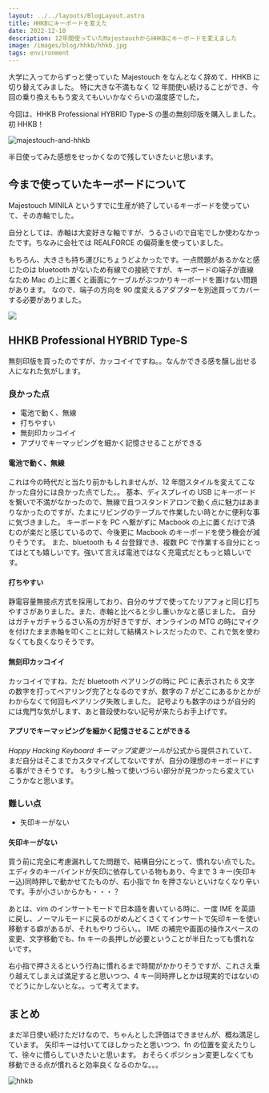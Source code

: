 ```yaml
---
layout: ../../layouts/BlogLayout.astro
title: HHKBにキーボードを変えた
date: 2022-12-10
description: 12年間使っていたMajestouchからHHKBにキーボードを変えました
image: /images/blog/hhkb/hhkb.jpg
tags: environment
---
```


大学に入ってからずっと使っていた Majestouch をなんとなく辞めて、HHKB に切り替えてみました。
特に大きな不満もなく 12 年間使い続けることができ、今回の乗り換えももう変えてもいいかなぐらいの温度感でした。

今回は、HHKB Professional HYBRID Type-S の墨の無刻印版を購入しました。初 HHKB！

![majestouch-and-hhkb](/images/blog/hhkb/majestouch-and-hhkb.jpg)

半日使ってみた感想をせっかくなので残していきたいと思います。

## 今まで使っていたキーボードについて

Majestouch MINILA というすでに生産が終了しているキーボードを使っていて、その赤軸でした。

自分としては、赤軸は大変好きな軸ですが、うるさいので自宅でしか使わなかったです。ちなみに会社では REALFORCE の偏荷重を使っていました。

もちろん、大きさも持ち運びにちょうどよかったです。一点問題があるかなと感じたのは bluetooth がないため有線での接続ですが、キーボードの端子が直線なため Mac の上に置くと画面にケーブルがぶつかりキーボードを置けない問題があります。
なので、端子の方向を 90 度変えるアダプターを別途買ってカバーする必要がありました。

![](/images/blog/hhkb/majestouch-usb.png)

## HHKB Professional HYBRID Type-S

無刻印版を買ったのですが、カッコイイですね。。なんかできる感を醸し出せる人になれた気がします。

### 良かった点

- 電池で動く、無線
- 打ちやすい
- 無刻印カッコイイ
- アプリでキーマッピングを細かく記憶させることができる

#### 電池で動く、無線

これは今の時代だと当たり前かもしれませんが、12 年間スタイルを変えてこなかった自分には良かった点でした。。
基本、ディスプレイの USB にキーボードを繋いで不満がなかったので、無線で且つスタンドアロンで動く点に魅力はあまりなかったのですが、たまにリビングのテーブルで作業したい時とかに便利な事に気づきました。
キーボードを PC へ繋がずに Macbook の上に置くだけで済むのが楽だと感じているので、今後更に Macbook のキーボードを使う機会が減りそうです。
また、bluetooth も 4 台登録でき、複数 PC で作業する自分にとってはとても嬉しいです。強いて言えば電池ではなく充電式だともっと嬉しいです。

#### 打ちやすい

静電容量無接点方式を採用しており、自分のサブで使ってたリアフォと同じ打ちやすさがありました。また、赤軸と比べると少し重いかなと感じました。
自分はガチャガチャうるさい系の方が好きですが、オンラインの MTG の時にマイクを付けたまま赤軸を叩くことに対して結構ストレスだったので、これで気を使わなくても良くなりそうです。

#### 無刻印カッコイイ

カッコイイですね、ただ bluetooth ペアリングの時に PC に表示された 6 文字の数字を打ってペアリング完了となるのですが、数字の 7 がどこにあるかとかがわからなくて何回もペアリング失敗しました。
記号よりも数字のほうが自分的には鬼門な気がします、あと普段使わない記号が来たらお手上げです。

#### アプリでキーマッピングを細かく記憶させることができる

*Happy Hacking Keyboard キーマップ変更ツール*が公式から提供されていて、まだ自分はそこまでカスタマイズしてないですが、自分の理想のキーボードにする事ができそうです。
もう少し触って使いづらい部分が見つかったら変えていこうかなと思います。

### 難しい点

- 矢印キーがない

#### 矢印キーがない

買う前に完全に考慮漏れしてた問題で、結構自分にとって、慣れない点でした。エディタのキーバインドが矢印に依存している物もあり、今まで 3 キー(矢印キー込)同時押しで動かせてたものが、右小指で fn を押さないといけなくなり辛いです。手が小さいからかも・・・？

あとは、vim のインサートモードで日本語を書いている時に、一度 IME を英語に戻し、ノーマルモードに戻るのがめんどくさくてインサートで矢印キーを使い移動する癖があるが、それもやりづらい。。
IME の補完や画面の操作スペースの変更、文字移動でも、fn キーの長押しが必要ということが半日たっても慣れないです。

右小指で押さえるという行為に慣れるまで時間がかかりそうですが、これさえ乗り越えてしまえば満足すると思いつつ、4 キー同時押しとかは現実的ではないのでどうにかしないとな。。って考えてます。

## まとめ

まだ半日使い続けただけなので、ちゃんとした評価はできませんが、概ね満足しています。
矢印キーは付いててほしかったと思いつつ、fn の位置を変えたりして、徐々に慣らしていきたいと思います。
おそらくポジション変更しなくても移動できる点が慣れると効率良くなるのかな。。。

![hhkb](/images/blog/hhkb/hhkb.jpg)